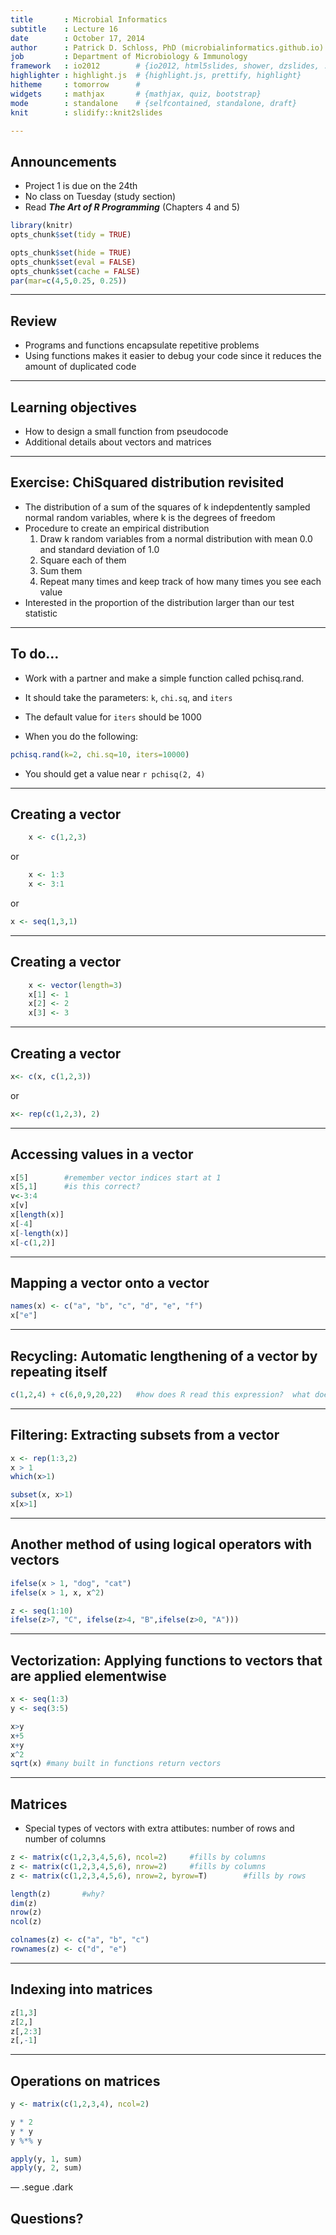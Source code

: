 ```yaml
---
title       : Microbial Informatics
subtitle    : Lecture 16
date        : October 17, 2014
author      : Patrick D. Schloss, PhD (microbialinformatics.github.io)
job         : Department of Microbiology & Immunology
framework   : io2012        # {io2012, html5slides, shower, dzslides, ...}
highlighter : highlight.js  # {highlight.js, prettify, highlight}
hitheme     : tomorrow      #
widgets     : mathjax       # {mathjax, quiz, bootstrap}
mode        : standalone    # {selfcontained, standalone, draft}
knit        : slidify::knit2slides

---
```


## Announcements
* Project 1 is due on the 24th
* No class on Tuesday (study section)
* Read ***The Art of R Programming*** (Chapters 4 and 5)



```r

library(knitr)
opts_chunk$set(tidy = TRUE)

opts_chunk$set(hide = TRUE)
opts_chunk$set(eval = FALSE)
opts_chunk$set(cache = FALSE)
par(mar=c(4,5,0.25, 0.25))
```

---

## Review
* Programs and functions encapsulate repetitive problems
* Using functions makes it easier to debug your code since it reduces the amount of duplicated code

---

## Learning objectives
* How to design a small function from pseudocode
* Additional details about vectors and matrices

---

## Exercise: ChiSquared distribution revisited

*	The distribution of a sum of the squares of k indepdentently sampled normal random variables, where k is the degrees of freedom
* Procedure to create an empirical distribution
    1.	Draw k random variables from a normal distribution with mean 0.0 and standard deviation of 1.0
    2.	Square each of them
    3.  Sum them
    4.	Repeat many times and keep track of how many times you see each value
* Interested in the proportion of the distribution larger than our test statistic

---

## To do...

* Work with a partner and make a simple function called pchisq.rand.
* It should take the parameters: `k`, 	`chi.sq`, and `iters`
* The default value for `iters` should be 1000

* When you do the following:

```r
pchisq.rand(k=2, chi.sq=10, iters=10000)
```

* You should get a value near `r pchisq(2, 4)`

---

## Creating a vector

```r
	x <- c(1,2,3)
```

or

```r
	x <- 1:3
	x <- 3:1
```

or

```r
x <- seq(1,3,1)
```

---

## Creating a vector

```r
	x <- vector(length=3)
	x[1] <- 1
	x[2] <- 2
	x[3] <- 3
```

---

## Creating a vector

```r
x<- c(x, c(1,2,3))
```

or

```r
x<- rep(c(1,2,3), 2)
```

---

##	Accessing values in a vector

```r
x[5]		#remember vector indices start at 1
x[5,1]		#is this correct?
v<-3:4
x[v]
x[length(x)]
x[-4]
x[-length(x)]
x[-c(1,2)]
```

---

## Mapping a vector onto a vector

```r
names(x) <- c("a", "b", "c", "d", "e", "f")
x["e"]
```

---

## Recycling: Automatic lengthening of a vector by repeating itself

```r
c(1,2,4) + c(6,0,9,20,22)	#how does R read this expression?  what does it equal?
```

---

##	Filtering:	Extracting subsets from a vector

```r
x <- rep(1:3,2)
x > 1
which(x>1)

subset(x, x>1)
x[x>1]
```

---

## Another method of using logical operators with vectors

```r
ifelse(x > 1, "dog", "cat")
ifelse(x > 1, x, x^2)

z <- seq(1:10)
ifelse(z>7, "C", ifelse(z>4, "B",ifelse(z>0, "A")))
```

---

## Vectorization:	Applying functions to vectors that are applied elementwise

```r
x <- seq(1:3)
y <- seq(3:5)

x>y
x+5
x+y
x^2
sqrt(x)	#many built in functions return vectors
```

---

## Matrices
*	Special types of vectors with extra attibutes: number of rows and number of columns

```r
z <- matrix(c(1,2,3,4,5,6), ncol=2)		#fills by columns
z <- matrix(c(1,2,3,4,5,6), nrow=2)		#fills by columns
z <- matrix(c(1,2,3,4,5,6), nrow=2, byrow=T)		#fills by rows

length(z)		#why?
dim(z)
nrow(z)
ncol(z)

colnames(z) <- c("a", "b", "c")
rownames(z) <- c("d", "e")
```

---

##	Indexing into matrices

```r
z[1,3]
z[2,]
z[,2:3]
z[,-1]
```

---

##	Operations on matrices

```r
y <- matrix(c(1,2,3,4), ncol=2)

y * 2
y * y
y %*% y

apply(y, 1, sum)
apply(y, 2, sum)
```

--- .segue .dark

## Questions?

